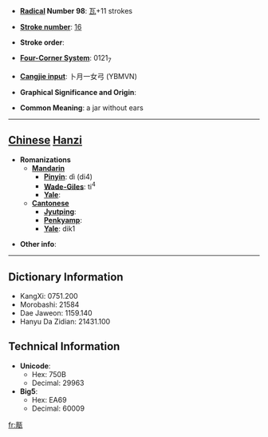 * '''[[Wiktionary:Chinese radical index| Radical]] Number 98''': [[Wiktionary:Chinese radical index 瓦|瓦]]+11 strokes

* '''[[Wiktionary:Chinese total strokes index|Stroke number]]''': [[Wiktionary:Chinese total strokes index 16|16]]

* '''Stroke order''': 

* '''[[Wiktionary:Chinese four corner index|Four-Corner System]]''': 0121<sub>7</sub>

* '''[[Wiktionary:Chinese Cangjie index|Cangjie input]]''': 卜月一女弓 (YBMVN)

* '''Graphical Significance and Origin''': 

* '''Common Meaning''': a jar without ears

----

== [[Chinese]] [[Hanzi]] ==

* '''Romanizations'''
** '''[[Mandarin]]'''
*** '''[[Pinyin]]''': dì (di4)
*** '''[[Wade-Giles]]''': ti<sup>4</sup>
*** '''[[Yale]]''': 
** '''[[Cantonese]]'''
*** '''[[Jyutping]]''':
*** '''[[Penkyamp]]''': 
*** '''[[Yale]]''': dik1

* '''Other info''': 

----

== Dictionary Information ==

* KangXi: 0751.200
* Morobashi: 21584
* Dae Jaweon: 1159.140
* Hanyu Da Zidian: 21431.100

== Technical Information ==

* '''Unicode''':
** Hex: 750B
** Decimal: 29963
* '''Big5''':
** Hex: EA69
** Decimal: 60009

[[fr:甋]]